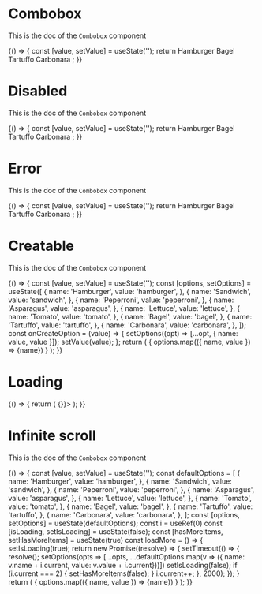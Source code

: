 <!--- Combobox.stories.mdx --->


<Meta title="Design System/Molecules/Combobox" component={Combobox} />

# Combobox

This is the doc of the `Combobox` component

<Canvas>
  <Story name="base">
    {() => {
      const [value, setValue] = useState('');
      return  <Combobox
                label="Food"
                value={value}
                onChange={setValue}>
                <ComboboxOption value="hamburger">Hamburger</ComboboxOption>
                <ComboboxOption value="bagel">Bagel</ComboboxOption>
                <ComboboxOption value="tartuffo">Tartuffo</ComboboxOption>
                <ComboboxOption value="carbonara">Carbonara</ComboboxOption>
              </Combobox>;
    }}
  </Story>
</Canvas>

# Disabled

This is the doc of the `Combobox` component

<Canvas>
  <Story name="disabled">
    {() => {
      const [value, setValue] = useState('');
      return  <Combobox
                label="Food"
                disabled
                value={value}
                onChange={setValue}>
                <ComboboxOption value="hamburger">Hamburger</ComboboxOption>
                <ComboboxOption value="bagel">Bagel</ComboboxOption>
                <ComboboxOption value="tartuffo">Tartuffo</ComboboxOption>
                <ComboboxOption value="carbonara">Carbonara</ComboboxOption>
              </Combobox>;
    }}
  </Story>
</Canvas>

# Error

This is the doc of the `Combobox` component

<Canvas>
  <Story name="error">
    {() => {
      const [value, setValue] = useState('');
      return  <Combobox
                label="Food"
                value={value}
                error="An error occured"
                onChange={setValue}>
                <ComboboxOption value="hamburger">Hamburger</ComboboxOption>
                <ComboboxOption value="bagel">Bagel</ComboboxOption>
                <ComboboxOption value="tartuffo">Tartuffo</ComboboxOption>
                <ComboboxOption value="carbonara">Carbonara</ComboboxOption>
              </Combobox>;
    }}
  </Story>
</Canvas>

# Creatable

This is the doc of the `Combobox` component

<Canvas>
  <Story name="creatable">
    {() => {
      const [value, setValue] = useState('');
      const [options, setOptions] = useState([
        {
          name: 'Hamburger',
          value: 'hamburger',
        },
        {
          name: 'Sandwich',
          value: 'sandwich',
        },
        {
          name: 'Peperroni',
          value: 'peperroni',
        },
        {
          name: 'Asparagus',
          value: 'asparagus',
        },
        {
          name: 'Lettuce',
          value: 'lettuce',
        },
        {
          name: 'Tomato',
          value: 'tomato',
        },
        {
          name: 'Bagel',
          value: 'bagel',
        },
        {
          name: 'Tartuffo',
          value: 'tartuffo',
        },
        {
          name: 'Carbonara',
          value: 'carbonara',
        },
      ]);
      const onCreateOption = (value) => {
        setOptions((opt) => [...opt, { name: value, value }]);
        setValue(value);
      };
      return (
        <CreatableCombobox
          label="Food"
          value={value}
          onChange={setValue}
          onCreateOption={onCreateOption}
        >
          {
            options.map(({ name, value }) => 
              <ComboboxOption key={value} value={value}>{name}</ComboboxOption>)
          }
        </CreatableCombobox>
      );
    }}
  </Story>
</Canvas>

# Loading

<Canvas>
  <Story name="loading">
    {() => {
      return  (
        <Combobox
          label="Food"
          loading
          value=''
          onChange={() => {}}>
        </Combobox>
      );
    }}
  </Story>
</Canvas>

# Infinite scroll

This is the doc of the `Combobox` component

<Canvas>
  <Story name="infinite-scroll">
    {() => {
      const [value, setValue] = useState('');
      const defaultOptions = [
        {
          name: 'Hamburger',
          value: 'hamburger',
        },
        {
          name: 'Sandwich',
          value: 'sandwich',
        },
        {
          name: 'Peperroni',
          value: 'peperroni',
        },
        {
          name: 'Asparagus',
          value: 'asparagus',
        },
        {
          name: 'Lettuce',
          value: 'lettuce',
        },
        {
          name: 'Tomato',
          value: 'tomato',
        },
        {
          name: 'Bagel',
          value: 'bagel',
        },
        {
          name: 'Tartuffo',
          value: 'tartuffo',
        },
        {
          name: 'Carbonara',
          value: 'carbonara',
        },
      ];
      const [options, setOptions] = useState(defaultOptions);
      const i = useRef(0)
      const [isLoading, setIsLoading] = useState(false);
      const [hasMoreItems, setHasMoreItems] = useState(true)
      const loadMore = () => {
        setIsLoading(true);
        return new Promise((resolve) => {
          setTimeout(() => {
            resolve();
            setOptions(opts => [...opts, ...defaultOptions.map(v => ({ name: v.name + i.current, value: v.value + i.current}))])
            setIsLoading(false);
            if (i.current === 2) {
              setHasMoreItems(false);
            }
            i.current++;
          }, 2000);
        });
      }
      return (
        <Combobox
          label="Food"
          value={value}
          onChange={setValue}
          hasMoreItems={hasMoreItems}
          loading={isLoading}
          onLoadMore={loadMore}
        >
          {
            options.map(({ name, value }) => 
              <ComboboxOption key={value} value={value}>{name}</ComboboxOption>)
          }
        </Combobox>
      );
    }}
  </Story>
</Canvas>
